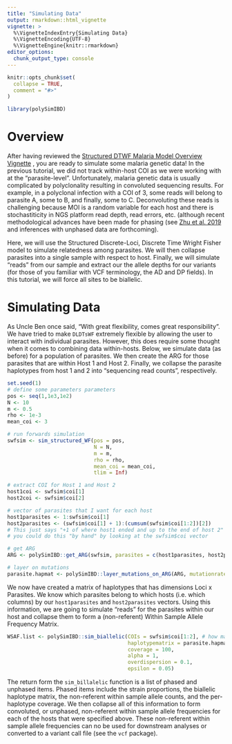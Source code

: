 ```yaml
---
title: "Simulating Data"
output: rmarkdown::html_vignette
vignette: >
  %\VignetteIndexEntry{Simulating Data}
  %\VignetteEncoding{UTF-8}
  %\VignetteEngine{knitr::rmarkdown}
editor_options: 
  chunk_output_type: console
---
```


```r
knitr::opts_chunk$set(
  collapse = TRUE,
  comment = "#>"
)
```

```r
library(polySimIBD)
```

# Overview
After having reviewed the [Structured DTWF Malaria Model Overview Vignette](https://nickbrazeau.github.io/polySimIBD/articles/modframework_dldtstructuredwf.html) , you are ready to simulate some malaria genetic data! In the previous tutorial, we did not track within-host COI as we were working with at the "parasite-level". Unfortunately, malaria genetic data is usually complicated by polyclonality resulting in convoluted sequencing results. For example, in a polyclonal infection with a COI of 3, some reads will belong to parasite A, some to B, and finally, some to C. Deconvoluting these reads is challenging because MOI is a random variable for each host and there is stochastiticity in NGS platform read depth, read errors, etc. (although recent methodological advances have been made for phasing (see [Zhu et al. 2019](https://www.ncbi.nlm.nih.gov/pmc/articles/PMC6684230/) and inferences with unphased data are forthcoming).    
  
Here, we will use the Structured Discrete-Loci, Discrete Time Wright Fisher model to simulate relatedness among parasites. We will then collapse parasites into a single sample with respect to host. Finally, we will simulate "reads" from our sample and extract our the allele depths for our variants (for those of you familiar with VCF terminology, the AD and DP fields). In this tutorial, we will force all sites to be biallelic.  


# Simulating Data

As Uncle Ben once said, "With great flexibility, comes great responsibility". We have tried to make `DLDTsWF` extremely flexible by allowing the user to interact with individual parasites. However, this does require some thought when it comes to combining data within-hosts. Below, we simulate data (as before) for a population of parasites. We then create the ARG for those parasites that are within Host 1 and Host 2. Finally, we collapse the parasite haplotypes from host 1 and 2 into "sequencing read counts", respectively.    

```r
set.seed(1)
# define some parameters parameters
pos <- seq(1,1e3,1e2)
N <- 10
m <- 0.5
rho <- 1e-3
mean_coi <- 3

# run forwards simulation
swfsim <- sim_structured_WF(pos = pos,
                            N = N, 
                            m = m,
                            rho = rho, 
                            mean_coi = mean_coi,
                            tlim = Inf)

# extract COI for Host 1 and Host 2
host1coi <- swfsim$coi[1]
host2coi <- swfsim$coi[2]

# vector of parasites that I want for each host
host1parasites <- 1:swfsim$coi[1]
host2parasites <- (swfsim$coi[1] + 1):(cumsum(swfsim$coi[1:2])[2]) 
# This just says "+1 of where host1 ended and up to the end of host 2" 
# you could do this "by hand" by looking at the swfsim$coi vector

# get ARG
ARG <- polySimIBD::get_ARG(swfsim, parasites = c(host1parasites, host2parasites))

# layer on mutations
parasite.hapmat <- polySimIBD::layer_mutations_on_ARG(ARG, mutationrate = 0.1)
```

We now have created a matrix of haplotypes that has dimensions Loci x Parasites. We know which parasites belong to which hosts (i.e. which columns) by our `host1parasites` and `host2parasites` vectors. Using this information, we are going to simulate "reads" for the parasites within our host and collapse them to form a (non-referent) Within Sample Allele Frequency Matrix.

```r

WSAF.list <- polySimIBD::sim_biallelic(COIs = swfsim$coi[1:2], # how many haplotypes in each sample
                                       haplotypematrix = parasite.hapmat, 
                                       coverage = 100, 
                                       alpha = 1, 
                                       overdispersion = 0.1, 
                                       epsilon = 0.05)

```

The return form the `sim_billalelic` function is a list of phased and unphased items. Phased items include the strain proportions, the biallelic haplotype matrix, the non-referent within sample allele counts, and the per-haplotype coverage. We then collapse all of this information to form convoluted, or unphased, non-referent within sample allele frequencies for each of the hosts that were specified above. These non-referent within sample allele frequencies can no be used for downstream analyses or converted to a variant call file (see the `vcf` package).


  




